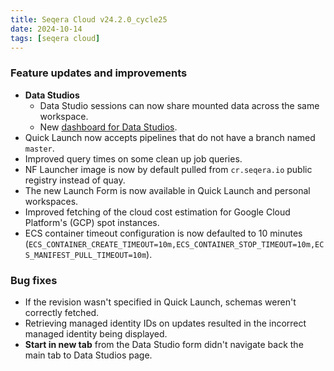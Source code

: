 ```yaml
---
title: Seqera Cloud v24.2.0_cycle25
date: 2024-10-14
tags: [seqera cloud]
---
```


### Feature updates and improvements

- **Data Studios**
    - Data Studio sessions can now share mounted data across the same workspace.
    - New [dashboard for Data Studios](https://docs.seqera.io/platform-cloud/monitoring/dashboard#data-studios).
- Quick Launch now accepts pipelines that do not have a branch named `master`.
- Improved query times on some clean up job queries.
- NF Launcher image is now by default pulled from `cr.seqera.io` public registry instead of quay.
- The new Launch Form is now available in Quick Launch and personal workspaces.
- Improved fetching of the cloud cost estimation for Google Cloud Platform's (GCP) spot instances.
- ECS container timeout configuration is now defaulted to 10 minutes (`ECS_CONTAINER_CREATE_TIMEOUT=10m,ECS_CONTAINER_STOP_TIMEOUT=10m,ECS_MANIFEST_PULL_TIMEOUT=10m`).


### Bug fixes

- If the revision wasn't specified in Quick Launch, schemas weren't correctly fetched.
- Retrieving managed identity IDs on updates resulted in the incorrect managed identity being displayed.
- **Start in new tab** from the Data Studio form didn't navigate back the main tab to Data Studios page.
